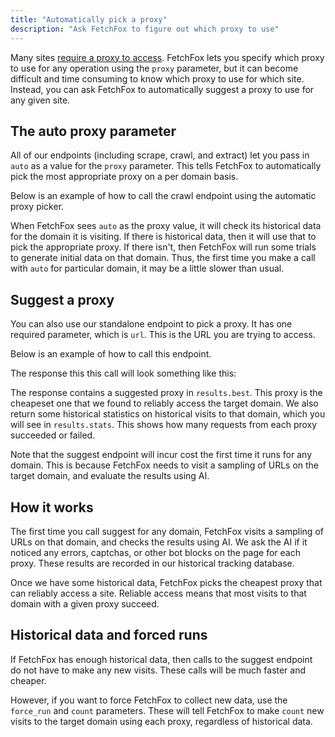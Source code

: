 ```yaml
---
title: "Automatically pick a proxy"
description: "Ask FetchFox to figure out which proxy to use"
---
```



Many sites [require a proxy to access](/proxy-basics). FetchFox lets you specify which proxy to use for any operation using the `proxy` parameter, but it can become difficult and time consuming to know which proxy to use for which site. Instead, you can ask FetchFox to automatically suggest a proxy to use for any given site.

## The auto proxy parameter

All of our endpoints (including scrape, crawl, and extract) let you pass in `auto` as a value for the `proxy` parameter. This tells FetchFox to automatically pick the most appropriate proxy on a per domain basis.

Below is an example of how to call the crawl endpoint using the automatic proxy picker.

<CrawlProxyAutoRequest />

When FetchFox sees `auto` as the proxy value, it will check its historical data for the domain it is visiting. If there is historical data, then it will use that to pick the appropriate proxy. If there isn't, then FetchFox will run some trials to generate initial data on that domain. Thus, the first time you make a call with `auto` for particular domain, it may be a little slower than usual.

## Suggest a proxy

You can also use our standalone endpoint to pick a proxy. It has one required parameter, which is `url`. This is the URL you are trying to access.

Below is an example of how to call this endpoint.

<ProxySuggestRequest />

The response this this call will look something like this:

<ProxySuggestResponse />

The response contains a suggested proxy in `results.best`. This proxy is the cheapeset one that we found to reliably access the target domain. We also return some historical statistics on historical visits to that domain, which you will see in `results.stats`. This shows how many requests from each proxy succeeded or failed.

Note that the suggest endpoint will incur cost the first time it runs for any domain. This is because FetchFox needs to visit a sampling of URLs on the target domain, and evaluate the results using AI.

## How it works

The first time you call suggest for any domain, FetchFox visits a sampling of URLs on that domain, and checks the results using AI. We ask the AI if it noticed any errors, captchas, or other bot blocks on the page for each proxy. These results are recorded in our historical tracking database.

Once we have some historical data, FetchFox picks the cheapest proxy that can reliably access a site. Reliable access means that most visits to that domain with a given proxy succeed.

## Historical data and forced runs

If FetchFox has enough historical data, then calls to the suggest endpoint do not have to make any new visits. These calls will be much faster and cheaper.

However, if you want to force FetchFox to collect new data, use the `force_run` and `count` parameters. These will tell FetchFox to make `count` new visits to the target domain using each proxy, regardless of historical data.